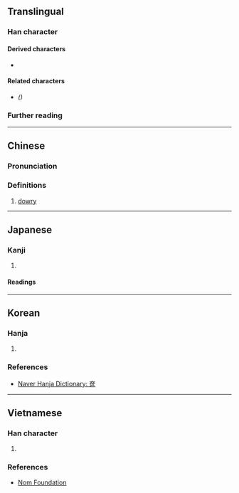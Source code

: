 {{also|匳|奁}}
{{character info}}
==Translingual==

===Han character===
{{Han char|rn=37|rad=大|as=11|sn=14|four=40716|canj=KSRR|ids=⿱大區}}

====Derived characters====
* {{l|mul|[[檶]], [[𢋔]]}}

====Related characters====
* {{l|mul|[[奁]]}} ''({{w|Simplified Chinese}})''

===Further reading===
{{Han ref|kx=0253.220|dkj=05991|dj=0515.190|hdz=10547.120|uh=5969}}

----

==Chinese==
{{zh-forms|s=奁|alt=匲,匳,籢,籨,𡙗,𡚍,𢅸,𢊴,𣫢,𨕏,𨘰}}

===Pronunciation===
{{zh-pron
|m=lián
|c=lim4
|mn=liâm
|mc=y
|oc=y
|cat=n
}}

===Definitions===
{{head|zh|Han character}}

# [[dowry]]

----

==Japanese==

===Kanji===
{{ja-kanji|grade=|rs=大11}}

# {{rfdef|ja|sort=大11}}

====Readings====
{{ja-readings
|on=れん
|kun=くしげ-,はこ-
}}

----

==Korean==

===Hanja===
{{ko-hanja|[[화장]] [[상자]]|렴||염}}

# {{rfdef|ko|sort=大11}}

===References===
* [https://hanja.dict.naver.com/#/entry/ccko/30a464ee3ef54b22be8528f476e60732 Naver Hanja Dictionary: 奩]

----

==Vietnamese==

===Han character===
{{vi-readings|hanviet=liêm|nom=liêm|rs=大11}}

# {{rfdef|vi|sort=大11}}

===References===
* [http://nomfoundation.org/common/nom_details.php?codepoint=5969 Nom Foundation]